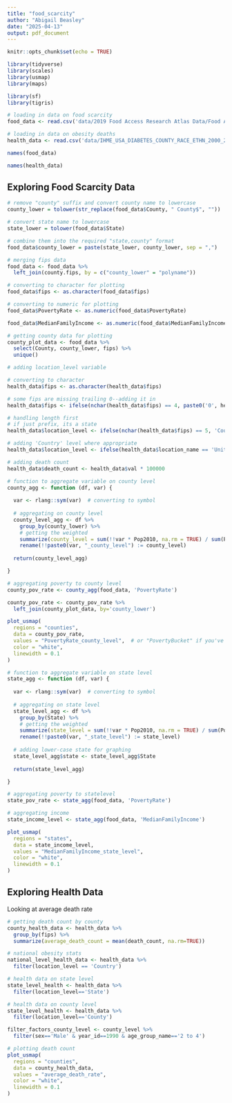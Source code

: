 ```yaml
---
title: "food_scarcity"
author: "Abigail Beasley"
date: "2025-04-13"
output: pdf_document
---
```


```r
knitr::opts_chunk$set(echo = TRUE)
```

```r
library(tidyverse)
library(scales)
library(usmap)
library(maps)

library(sf)
library(tigris)

```

```r
# loading in data on food scarcity
food_data <- read.csv('data/2019 Food Access Research Atlas Data/Food Access Research Atlas.csv')

# loading in data on obesity deaths
health_data <- read.csv('data/IHME_USA_DIABETES_COUNTY_RACE_ETHN_2000_2019_BOTH/IHME_USA_DIABETES_COUNTY_RACE_ETHN_2000_2019_MX_2019_BOTH_Y2025M02D10.CSV')
```

```r
names(food_data)
```
```r
names(health_data)
```

## Exploring Food Scarcity Data

```r

# remove "county" suffix and convert county name to lowercase
county_lower = tolower(str_replace(food_data$County, " County$", ""))

# convert state name to lowercase
state_lower = tolower(food_data$State)

# combine them into the required "state,county" format
food_data$county_lower = paste(state_lower, county_lower, sep = ",")

# merging fips data
food_data <- food_data %>%
  left_join(county.fips, by = c("county_lower" = "polyname"))

# converting to character for plotting
food_data$fips <- as.character(food_data$fips)

# converting to numeric for plotting
food_data$PovertyRate <- as.numeric(food_data$PovertyRate)

food_data$MedianFamilyIncome <- as.numeric(food_data$MedianFamilyIncome)

# getting county data for plotting
county_plot_data <- food_data %>%
  select(County, county_lower, fips) %>%
  unique()

```

```r
# adding location_level variable

# converting to character
health_data$fips <- as.character(health_data$fips)

# some fips are missing trailing 0--adding it in
health_data$fips <- ifelse(nchar(health_data$fips) == 4, paste0('0', health_data$fips), health_data$fips)

# handling length first
# if just prefix, its a state
health_data$location_level <- ifelse(nchar(health_data$fips) == 5, 'County', 'State')

# adding 'Country' level where appropriate
health_data$location_level <- ifelse(health_data$location_name == 'United States of America', 'Country', health_data$location_level)

# adding death count
health_data$death_count <- health_data$val * 100000

```


```r
# function to aggregate variable on county level
county_agg <- function (df, var) {
  
  var <- rlang::sym(var)  # converting to symbol
  
  # aggregating on county level
  county_level_agg <- df %>%
    group_by(county_lower) %>%
    # getting the weighted 
    summarize(county_level = sum(!!var * Pop2010, na.rm = TRUE) / sum(Pop2010[!is.na(!!var)])) %>%
    rename(!!paste0(var, "_county_level") := county_level)
  
  return(county_level_agg)

}
```

```r
# aggregating poverty to county level
county_pov_rate <- county_agg(food_data, 'PovertyRate')

county_pov_rate <- county_pov_rate %>%
  left_join(county_plot_data, by='county_lower')
```

```r

plot_usmap(
  regions = "counties",
  data = county_pov_rate,
  values = "PovertyRate_county_level",  # or "PovertyBucket" if you've bucketed the data
  color = "white",
  linewidth = 0.1
)
```

```r

# function to aggregate variable on state level
state_agg <- function (df, var) {
  
  var <- rlang::sym(var)  # converting to symbol
  
  # aggregating on state level
  state_level_agg <- df %>%
    group_by(State) %>%
    # getting the weighted 
    summarize(state_level = sum(!!var * Pop2010, na.rm = TRUE) / sum(Pop2010[!is.na(!!var)])) %>%
    rename(!!paste0(var, "_state_level") := state_level)
  
  # adding lower-case state for graphing
  state_level_agg$state <- state_level_agg$State
  
  return(state_level_agg)

}
```


```r
# aggregating poverty to statelevel
state_pov_rate <- state_agg(food_data, 'PovertyRate')

# aggregating income
state_income_level <- state_agg(food_data, 'MedianFamilyIncome')
```

```r

plot_usmap(
  regions = "states",
  data = state_income_level,
  values = "MedianFamilyIncome_state_level",
  color = "white",
  linewidth = 0.1
)
```

## Exploring Health Data

Looking at average death rate 
```r
# getting death count by county
county_health_data <- health_data %>%
  group_by(fips) %>%
  summarize(average_death_count = mean(death_count, na.rm=TRUE))

```

```r
# national obesity stats
national_level_health_data <- health_data %>%
  filter(location_level == 'Country')

# health data on state level
state_level_health <- health_data %>%
  filter(location_level=='State')

# health data on county level
state_level_health <- health_data %>%
  filter(location_level=='County')
```

```r
filter_factors_county_level <- county_level %>%
  filter(sex=='Male' & year_id==1990 & age_group_name=='2 to 4')
```

```r
# plotting death count 
plot_usmap(
  regions = "counties",
  data = county_health_data,
  values = "average_death_rate",
  color = "white",
  linewidth = 0.1
)

```


